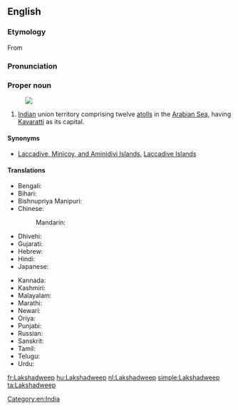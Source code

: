 ==English==
{{wikipedia}}
===Etymology===
From {{etyl|sa|-}} {{m|sa|लक्षद्वीप||hundred thousand islands}}

===Pronunciation===
{{IPA|/ləkˈʃɑːdwiːp/|lang=en}}
===Proper noun===
{{en-proper noun}}
[[Image:Lakshadweep in India (disputed hatched).svg|thumb|]]
# [[Indian]] union territory comprising twelve [[atoll]]s in the [[Arabian Sea]], having [[Kavaratti]] as its capital.
====Synonyms====
*{{q|former names}} [[Laccadive, Minicoy, and Aminidivi Islands]], [[Laccadive Islands]]
====Translations====
{{trans-top|union territory of India}}
* Bengali: {{t|bn|লক্ষদ্বীপ}}
* Bihari: {{t|bh|लक्षदीप|tr=lakṣadīp}}
* Bishnupriya Manipuri: {{t|bpy|লাক্ষাদ্বীপ}}
* Chinese:
*: Mandarin: {{t|cmn|拉克沙|tr=Lākèshā|sc=Hani}}
* Dhivehi: {{t|dv|ލަކްޝަދީބު}}
* Gujarati: {{t|gu|લક્ષદ્વીપ}}
* Hebrew: {{t|he|לקשאדוויפ}}
* Hindi: {{t+|hi|लक्षद्वीप|tr=lakṣadvīp}}
* Japanese: {{t|ja|ラクシャディープ|tr=Rakushadīpu}}
{{trans-mid}}
* Kannada: {{t|kn|ಲಕ್ಷದ್ವೀಪ}}
* Kashmiri: {{t|ks|لکشادیپ|tr=lakṣadīp}}
* Malayalam: {{t|ml|ലക്ഷദ്വീപ്|sc=Mlym}}
* Marathi: {{t|mr|लक्षद्वीप|tr=lakṣadvīp}}
* Newari: {{t|new|लक्षद्वीप|tr=lakṣadvīpa}}
* Oriya: {{t|or|ଲାକ୍ଷାଦ୍ଵୀପ|tr=lākṣādvīp}}
* Punjabi: {{t|pa|ਲਕਸ਼ਦੀਪ|tr=lakaśadīp}}
* Russian: {{t|ru|Лакшадви́п|m}}
* Sanskrit: {{t|sa|लक्षद्वीप}}
* Tamil: {{t|ta|இலட்சத்தீவுகள்}}
* Telugu: {{t|te|లక్షద్వీపములు}}
* Urdu: {{t|ur|لکشادیپ|tr=lakṣadvīp}}
{{trans-bottom}}

[[Category:en:India]]

[[fr:Lakshadweep]]
[[hu:Lakshadweep]]
[[nl:Lakshadweep]]
[[simple:Lakshadweep]]
[[ta:Lakshadweep]]